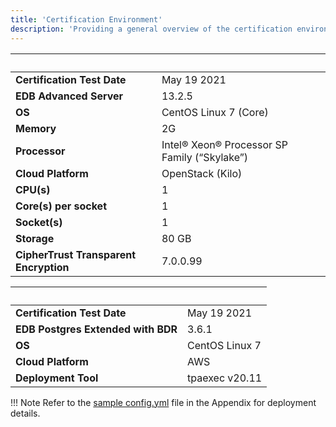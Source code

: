 ```yaml
---
title: 'Certification Environment'
description: 'Providing a general overview of the certification environment used in the implementation of CTE'
---
```


|  &nbsp;    | &nbsp; |
| ----------- | ----------- |
| **Certification Test Date**      | May 19 2021       |
| **EDB Advanced Server**  |  13.2.5     |
| **OS**      |  CentOS Linux 7 (Core)      |
| **Memory**      |  2G      |
| **Processor**   |  Intel® Xeon® Processor SP Family (“Skylake”)       |
| **Cloud Platform**      | OpenStack (Kilo)      |
| **CPU(s)**   |  1     |
| **Core(s) per socket**  |  1     |
| **Socket(s)**  |  1     |
| **Storage**  |  80 GB     |
| **CipherTrust Transparent Encryption**  |  7.0.0.99     |

|  &nbsp;    | &nbsp; |
| ----------- | ----------- |
| **Certification Test Date**| May 19 2021       |
| **EDB Postgres Extended with BDR**  |  3.6.1     |
| **OS**|  CentOS Linux 7       |
| **Cloud Platform**|  AWS      |
| **Deployment Tool**|  tpaexec v20.11       |

!!! Note
    Refer to the [sample config.yml](07-Appendix.mdx) file in the Appendix for deployment details.